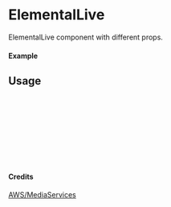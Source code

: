 
<Meta of={ElementalLive} title="AWS/MediaServices/ElementalLive" />

# ElementalLive

ElementalLive component with different props.

#### Example

<Canvas of={ElementalLive.Primary} />

## Usage

```ts
import { ElementalLive } from "yadl-ui";

const Example = () => {
  return (
      <ElementalLive />
  );
};

export default Example;
```

#### Credits
[AWS/MediaServices](https://aws-icons.com/)
